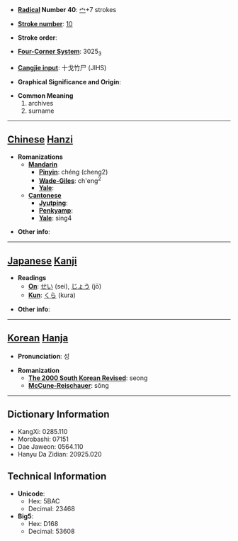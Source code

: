 * '''[[Wiktionary:Chinese radical index| Radical]] Number 40''': [[Wiktionary:Chinese radical index 宀|宀]]+7 strokes

* '''[[Wiktionary:Chinese total strokes index|Stroke number]]''': [[Wiktionary:Chinese total strokes index 10|10]]

* '''Stroke order''': 

* '''[[Wiktionary:Chinese four corner index|Four-Corner System]]''': 3025<sub>3</sub>

* '''[[Wiktionary:Chinese Cangjie index|Cangjie input]]''': 十戈竹尸 (JIHS)

* '''Graphical Significance and Origin''': 

* '''Common Meaning'''
*#archives
*# surname


----

== [[Chinese]] [[Hanzi]] ==

* '''Romanizations'''
** '''[[Mandarin]]'''
*** '''[[Pinyin]]''': chéng (cheng2)
*** '''[[Wade-Giles]]''': ch'eng<sup>2</sup>
*** '''[[Yale]]''': 
** '''[[Cantonese]]'''
*** '''[[Jyutping]]''':
*** '''[[Penkyamp]]''': 
*** '''[[Yale]]''': sing4

* '''Other info''': 

----

== [[Japanese]] [[Kanji]] ==

* '''Readings'''
** '''[[On]]''': [[せい]] (sei), [[じょう]] (jō)
** '''[[Kun]]''': [[くら]] (kura)

* '''Other info''':  

----

== [[Korean]] [[Hanja]] ==

* '''Pronunciation''': 성

* '''Romanization'''
** '''[[The 2000 South Korean Revised Romanization|The 2000 South Korean Revised]]''': seong
** '''[[McCune-Reischauer]]''': sŏng

----

== Dictionary Information ==

* KangXi: 0285.110
* Morobashi: 07151
* Dae Jaweon: 0564.110
* Hanyu Da Zidian: 20925.020

== Technical Information ==

* '''Unicode''':
** Hex: 5BAC
** Decimal: 23468
* '''Big5''':
** Hex: D168
** Decimal: 53608